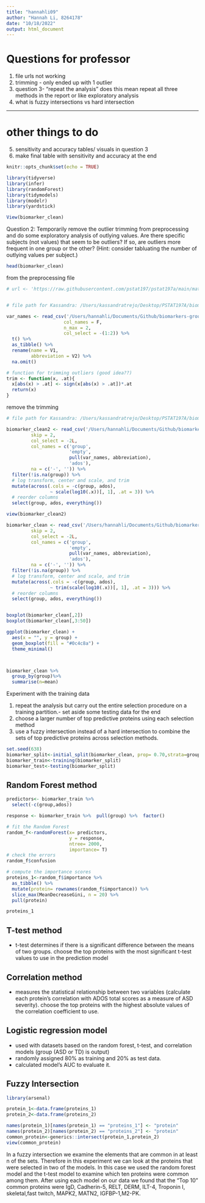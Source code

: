```yaml
---
title: "hannahli09"
author: "Hannah Li, 8264178"
date: "10/18/2022"
output: html_document
---
```



# Questions for professor
1. file urls not working
2. trimming - only ended up with 1 outlier
3. question 3- "repeat the analysis" does this mean repeat all three methods in the report or like exploratory analysis
4. what is fuzzy intersections vs hard intersection

----------------
# other things to do
5. sensitivity and accuracy tables/ visuals in question 3
6. make final table with  sensitivity and accuracy at the end 


```r
knitr::opts_chunk$set(echo = TRUE)
```

```r
library(tidyverse)
library(infer)
library(randomForest)
library(tidymodels)
library(modelr)
library(yardstick)
```

```r
View(biomarker_clean)
```

Question 2:
Temporarily remove the outlier trimming from preprocessing and do some exploratory analysis of outlying values. 
Are there specific subjects (not values) that seem to be outliers? If so, are outliers more frequent in one 
group or the other? (Hint: consider tabluating the number of outlying values per subject.)

```r
head(biomarker_clean)
```

from the preprocessing file
```r
# url <- 'https://raw.githubusercontent.com/pstat197/pstat197a/main/materials/labs/lab3-iteration/data/biomarker-raw.csv'


# file path for Kassandra: /Users/kassandratrejo/Desktop/PSTAT197A/biomarkers-group-3/data/biomarker-raw.csv

var_names <- read_csv('/Users/hannahli/Documents/Github/biomarkers-group-3/data/biomarker-raw.csv', 
                     col_names = F, 
                     n_max = 2, 
                     col_select = -(1:2)) %>%
  t() %>%
  as_tibble() %>%
  rename(name = V1, 
         abbreviation = V2) %>%
  na.omit()
```


```r
# function for trimming outliers (good idea??)
trim <- function(x, .at){
  x[abs(x) > .at] <- sign(x[abs(x) > .at])*.at
  return(x)
}
```

remove the trimming 
```r
# file path for Kassandra: /Users/kassandratrejo/Desktop/PSTAT197A/biomarkers-group-3/data/biomarker-raw.csv

biomarker_clean2 <- read_csv('/Users/hannahli/Documents/Github/biomarkers-group-3/data/biomarker-raw.csv', 
         skip = 2,
         col_select = -2L,
         col_names = c('group', 
                       'empty',
                       pull(var_names, abbreviation),
                       'ados'),
         na = c('-', '')) %>%
  filter(!is.na(group)) %>%
  # log transform, center and scale, and trim
  mutate(across(.cols = -c(group, ados), 
                ~ scale(log10(.x))[, 1], .at = 3)) %>%
  # reorder columns
  select(group, ados, everything())
```
 
```r
view(biomarker_clean2)
```

```r
biomarker_clean <- read_csv('/Users/hannahli/Documents/Github/biomarkers-group-3/data/biomarker-raw.csv', 
         skip = 2,
         col_select = -2L,
         col_names = c('group', 
                       'empty',
                       pull(var_names, abbreviation),
                       'ados'),
         na = c('-', '')) %>%
  filter(!is.na(group)) %>%
  # log transform, center and scale, and trim
  mutate(across(.cols = -c(group, ados), 
                ~ trim(scale(log10(.x))[, 1], .at = 3))) %>%
  # reorder columns
  select(group, ados, everything())


boxplot(biomarker_clean[,2])
boxplot(biomarker_clean[,3:50])

ggplot(biomarker_clean) +
  aes(x = "", y = group) +
  geom_boxplot(fill = "#0c4c8a") +
  theme_minimal()



biomarker_clean %>%
  group_by(group)%>%
  summarise(n=mean)
```

Experiment with the training data 

1. repeat the analysis but carry out the entire selection procedure on a training partition.- set aside some testing data for the end 
2. choose a larger number of top predictive proteins using each selection method 
3. use a fuzzy intersection instead of a hard intersection to combine
the sets of top predictive proteins across selection methods. 

```r
set.seed(638)
biomarker_split<-initial_split(biomarker_clean, prop= 0.70,strata=group)
biomarker_train<-training(biomarker_split)
biomarker_test<-testing(biomarker_split)
```

## Random Forest method
```r
predictors<- biomarker_train %>% 
  select(-c(group,ados))

response <- biomarker_train %>%  pull(group) %>%  factor()

# fit the Random Forest 
random_f<-randomForest(x= predictors, 
                       y = response,
                       ntree= 2000,
                       importance= T)
# check the errors 
random_f$confusion

# compute the importance scores 
proteins_1<-random_f$importance %>% 
  as_tibble() %>% 
  mutate(protein= rownames(random_f$importance)) %>% 
  slice_max(MeanDecreaseGini, n = 20) %>% 
  pull(protein)
```

```r
proteins_1
```
## T-test method

- t-test determines if there is a significant difference between the means of two groups.
choose the top proteins with the most significant t-test values to use in the prediction model


## Correlation method

- measures the statistical relationship between two variables (calculate each protein's correlation with ADOS total scores as a measure of ASD severity). 
choose the top proteins with the highest absolute values of the correlation coefficient to use.


## Logistic regression model 
- used with datasets based on the random forest, t-test, and correlation models (group (ASD or TD) is output)
- randomly assigned 80% as training and 20% as test data. 
- calculated model's AUC to evaluate it.

## Fuzzy Intersection 

```r
library(arsenal)

protein_1<-data.frame(proteins_1)
protein_2<-data.frame(proteins_2)

names(protein_1)[names(protein_1) == "proteins_1"] <- "protein"
names(protein_2)[names(protein_2) == "proteins_2"] <- "protein"
common_protein<-generics::intersect(protein_1,protein_2)
view(common_protein)
```

In a fuzzy intersection we examine the elements that are common in at least n of the
sets. Therefore in this experiment we can look at the proteins that were selected in
two of the models. In this case we used the random forest model and the t-test model
to examine which ten proteins were common among them. After using each model on our 
data we found that the "Top 10" common proteins were IgD, Cadherin-5, RELT, DERM, 
ILT-4, Troponin I, skeletal,fast twitch, MAPK2, MATN2, IGFBP-1,M2-PK. 